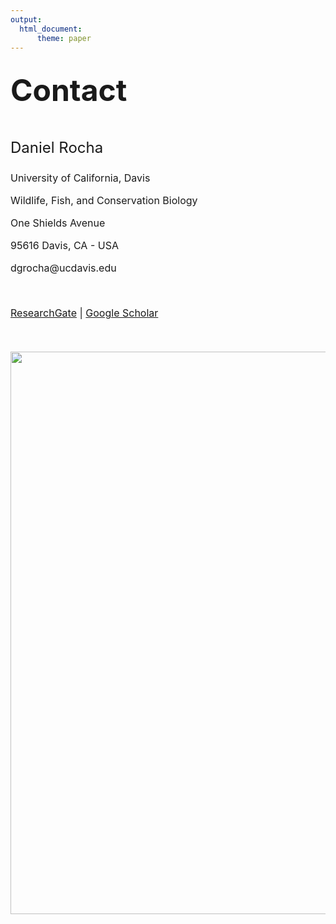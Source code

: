 ```yaml
---
output:
  html_document:
      theme: paper
---
```

<br>
<font size="7">
**Contact**


<font size="5">

Daniel Rocha

<font size="3">

University of California, Davis

Wildlife, Fish, and Conservation Biology

One Shields Avenue

95616 Davis, CA - USA

dgrocha@ucdavis.edu

<br>

[ResearchGate](https://www.researchgate.net/profile/Daniel_Rocha17)  |  [Google Scholar](https://scholar.google.com/citations?user=G6x9ZUkAAAAJ&hl=en) 

<br>

<center>![](pics/parda.jpg){width=900px}